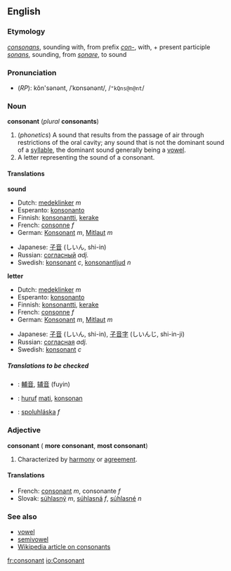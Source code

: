 ==English==

===Etymology===
{{L.}} ''[[consonans]]'', sounding with, from prefix ''[[con-]]'', with, + present participle ''[[sonans]]'', sounding, from ''[[sonare]]'', to sound

===Pronunciation===
*(''RP''): kŏn'sənənt, /ˈkɒnsənənt/, /<tt>"kQns@n@nt</tt>/

===Noun===
'''consonant''' (''plural'' '''consonants''')

#(''phonetics'') A sound that results from the passage of air through restrictions of the oral cavity; any sound that is not the dominant sound of a [[syllable]], the dominant sound generally being a [[vowel]].
#A letter representing the sound of a consonant.

====Translations====

'''sound'''
{{top}}
*Dutch: [[medeklinker]] ''m''
*Esperanto: [[konsonanto]]
*Finnish: [[konsonantti]], [[kerake]]
*French: [[consonne]] ''f''
*German: [[Konsonant]] ''m'', [[Mitlaut]] ''m''
{{mid}}
*Japanese: [[子音]] (しいん, shi-in)
*Russian: [[согласный]] ''adj.''
*Swedish: [[konsonant]] ''c'', [[konsonantljud]] ''n''
{{bottom}}

'''letter'''
{{top}}
*Dutch: [[medeklinker]] ''m''
*Esperanto: [[konsonanto]]
*Finnish: [[konsonantti]], [[kerake]]
*French: [[consonne]] ''f''
*German: [[Konsonant]] ''m'', [[Mitlaut]] ''m''
{{mid}}
*Japanese: [[子音]] (しいん, shi-in), [[子音字]] (しいんじ, shi-in-ji)
*Russian: [[согласная]] ''adj.''
*Swedish: [[konsonant]] ''c''
{{bottom}}

=====Translations to be checked=====
<!--Remove this section once all of the translations below have been moved into the tables above.-->
{{checktrans}}

*{{ttbc|Chinese}}: [[輔音]], [[辅音]] (fuyin)
*{{ttbc|Indonesian}}: [[huruf]] [[mati]], [[konsonan]]
*{{ttbc|Slovak}}: [[spoluhláska]] ''f''

===Adjective===
'''consonant''' ({{compar}} '''more consonant''', {{superl}} '''most consonant''')

#Characterized by [[harmony]] or [[agreement]].
{{seeCites}}

====Translations====
*French: [[consonant#French|consonant]] ''m'', consonante ''f''
*Slovak: [[súhlasný]] ''m'', [[súhlasná]] ''f'', [[súhlasné]] ''n''

===See also===
*[[vowel]]
*[[semivowel]]
*[[w:consonant|Wikipedia article on consonants]]

[[fr:consonant]]
[[io:Consonant]]